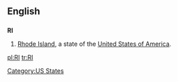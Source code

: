 ==English==

==={{Abbreviation}}===
'''RI'''

# [[Rhode Island]], a state of the [[United States of America]].

[[Category:US States]]

[[pl:RI]]
[[tr:RI]]